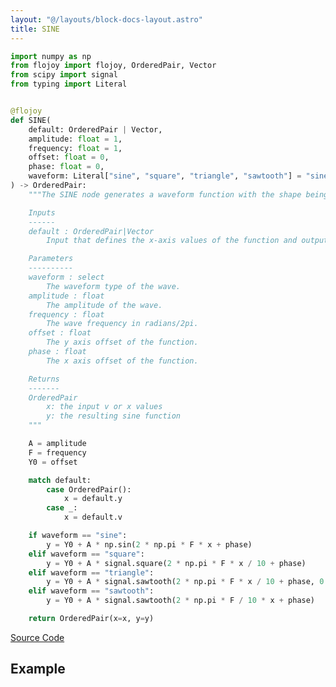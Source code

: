```yaml
---
layout: "@/layouts/block-docs-layout.astro"
title: SINE
---
```



<PythonDocsDisplay docstring={docstring} />

```python
import numpy as np
from flojoy import flojoy, OrderedPair, Vector
from scipy import signal
from typing import Literal


@flojoy
def SINE(
    default: OrderedPair | Vector,
    amplitude: float = 1,
    frequency: float = 1,
    offset: float = 0,
    phase: float = 0,
    waveform: Literal["sine", "square", "triangle", "sawtooth"] = "sine",
) -> OrderedPair:
    """The SINE node generates a waveform function with the shape being defined by the input.

    Inputs
    ------
    default : OrderedPair|Vector
        Input that defines the x-axis values of the function and output.

    Parameters
    ----------
    waveform : select
        The waveform type of the wave.
    amplitude : float
        The amplitude of the wave.
    frequency : float
        The wave frequency in radians/2pi.
    offset : float
        The y axis offset of the function.
    phase : float
        The x axis offset of the function.

    Returns
    -------
    OrderedPair
        x: the input v or x values
        y: the resulting sine function
    """

    A = amplitude
    F = frequency
    Y0 = offset

    match default:
        case OrderedPair():
            x = default.y
        case _:
            x = default.v

    if waveform == "sine":
        y = Y0 + A * np.sin(2 * np.pi * F * x + phase)
    elif waveform == "square":
        y = Y0 + A * signal.square(2 * np.pi * F * x / 10 + phase)
    elif waveform == "triangle":
        y = Y0 + A * signal.sawtooth(2 * np.pi * F * x / 10 + phase, 0.5)
    elif waveform == "sawtooth":
        y = Y0 + A * signal.sawtooth(2 * np.pi * F / 10 * x + phase)

    return OrderedPair(x=x, y=y)

```

[Source Code](https://github.com/flojoy-ai/blocks/blob/main/blocks/GENERATORS/SIMULATIONS/SINE/SINE.py)

## Example
